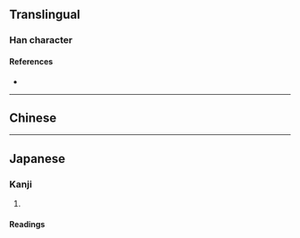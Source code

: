 {{also|豺}}
{{character info/new}}
==Translingual==

===Han character===
{{Han char|rn=94|rad=犬|as=03|sn=6|four=|canj=KHDH|ids=⿰犭才}}

====References====
* {{Han ref|kx=0706.140|dkj=20248|dj=1119.060|hdz=21333.010|uh=72B2|ud=29362}}

----

==Chinese==

{{zh-see|豺|v}}

----

==Japanese==

===Kanji===
{{ja-kanji|grade=|rs=犬03}}

# {{rfdef|ja|sort=犬03}}

====Readings====
{{ja-readings
|goon=ぜ
|kanon=さい
|kun=やまいぬ}}